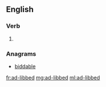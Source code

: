 ==English==

===Verb===
{{head|en|verb form}}

# {{en-past of|ad-lib}}

===Anagrams===
* [[biddable#English|biddable]]

[[fr:ad-libbed]]
[[mg:ad-libbed]]
[[ml:ad-libbed]]